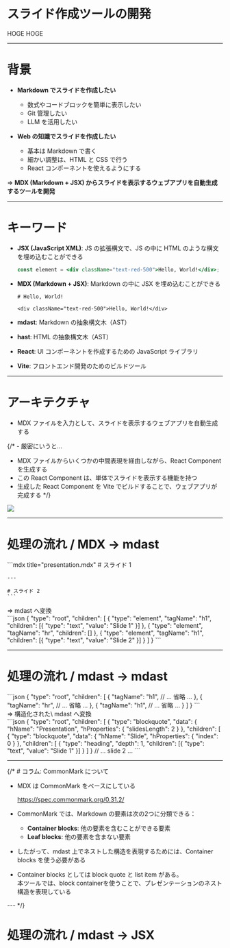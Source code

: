 
<div className="flex flex-col h-full justify-center max-w-3xl mx-auto">
  <h1 className="text-2xl font-semibold">スライド作成ツールの開発</h1>
  <p className="mt-4">HOGE HOGE</p>
</div>

---

# 背景

- **Markdown でスライドを作成したい**

  - 数式やコードブロックを簡単に表示したい
  - Git 管理したい
  - LLM を活用したい

- **Web の知識でスライドを作成したい**

  - 基本は Markdown で書く
  - 細かい調整は、HTML と CSS で行う
  - React コンポーネントを使えるようにする

⇒ **MDX (Markdown + JSX) からスライドを表示するウェブアプリを自動生成するツールを開発**

---

# キーワード

- **JSX (JavaScript XML)**: JS の拡張構文で、JS の中に HTML のような構文を埋め込むことができる

  ```jsx
  const element = <div className="text-red-500">Hello, World!</div>;
  ```

- **MDX (Markdown + JSX)**: Markdown の中に JSX を埋め込むことができる

  ```mdx
  # Hello, World!

  <div className="text-red-500">Hello, World!</div>
  ```

- **mdast**: Markdown の抽象構文木（AST）

- **hast**: HTML の抽象構文木（AST）

- **React**: UI コンポーネントを作成するための JavaScript ライブラリ

- **Vite**: フロントエンド開発のためのビルドツール

---

# アーキテクチャ

- MDX ファイルを入力として、スライドを表示するウェブアプリを自動生成する

{/* - 厳密にいうと...

  - MDX ファイルからいくつかの中間表現を経由しながら、React Component を生成する
  - この React Component は、単体でスライドを表示する機能を持つ
  - 生成した React Component を Vite でビルドすることで、ウェブアプリが完成する */}

<img className="mx-auto w-fit mt-12" src="/arch.drawio.svg" />

---

# 処理の流れ / MDX → mdast

<div className="flex flex-row gap-8">
  <div>
    ```mdx title="presentation.mdx"
    # スライド 1

    ---

    # スライド 2
    ```
  </div>
  <div className="py-32">
    <div className="flex flex-col items-center gap-2 justify-center">
      <span>⇒</span>
      <span>mdast へ変換</span>
    </div>
  </div>
  <div>
    ```json
    {
      "type": "root",
      "children": [
        {
          "type": "element",
          "tagName": "h1",
          "children": [{ "type": "text", "value": "Slide 1" }]
        },
        {
          "type": "element",
          "tagName": "hr",
          "children": []
        },
        {
          "type": "element",
          "tagName": "h1",
          "children": [{ "type": "text", "value": "Slide 2" }]
        }
      ]
    }
    ```
  </div>
</div>

---

# 処理の流れ / mdast → mdast

<div className="flex flex-row gap-8">
  <div>
    ```json
    {
      "type": "root",
      "children": [
        {
          "tagName": "h1",
          // ... 省略 ...
        },
        {
          "tagName": "hr",
          // ... 省略 ...
        },
        {
          "tagName": "h1",
          // ... 省略 ...
        }
      ]
    }
    ```
  </div>
  <div className="py-32">
    <div className="flex flex-col items-center gap-2 justify-center">
      <span>⇒</span>
      <span>構造化された\
            mdast へ変換</span>
    </div>
  </div>
  <div>
    ```json
    {
      "type": "root",
      "children": [
        {
          "type": "blockquote",
          "data": {
            "hName": "Presentation",
            "hProperties": { "slidesLength": 2 }
          },
          "children": [
            {
              "type": "blockquote",
              "data": { "hName": "Slide", "hProperties": { "index": 0 } },
              "children": [
                {
                  "type": "heading",
                  "depth": 1,
                  "children": [{ "type": "text", "value": "Slide 1" }]
                }
              ]
            }
            // ... slide 2 ...
    ```
  </div>
</div>

---

{/* # コラム: CommonMark について

- MDX は CommonMark をベースにしている

  https://spec.commonmark.org/0.31.2/

- CommonMark では、Markdown の要素は次の2つに分類できる：

  - **Container blocks**: 他の要素を含むことができる要素
  - **Leaf blocks**: 他の要素を含まない要素

- したがって、mdast 上でネストした構造を表現するためには、Container blocks を使う必要がある

- Container blocks としては block quote と list item がある。\
  本ツールでは、block containerを使うことで、プレゼンテーションのネスト構造を表現している

--- */}

# 処理の流れ / mdast → JSX

